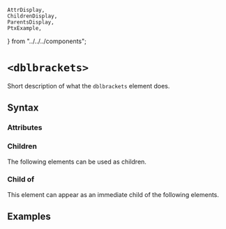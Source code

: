     AttrDisplay,
    ChildrenDisplay,
    ParentsDisplay,
    PtxExample,
} from "../../../components";

# `<dblbrackets>`

Short description of what the `dblbrackets` element does.

## Syntax

### Attributes

<AttrDisplay name="dblbrackets" />

### Children

The following elements can be used as children.

<ChildrenDisplay name="dblbrackets" />

### Child of

This element can appear as an immediate child of the following elements.

<ParentsDisplay name="dblbrackets" />

## Examples

    